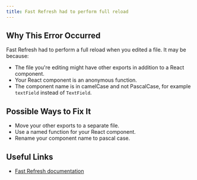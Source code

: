 ```yaml
---
title: Fast Refresh had to perform full reload
---
```


## Why This Error Occurred

Fast Refresh had to perform a full reload when you edited a file. It may be because:

- The file you're editing might have other exports in addition to a React component.
- Your React component is an anonymous function.
- The component name is in camelCase and not PascalCase, for example `textField` instead of `TextField`.

## Possible Ways to Fix It

- Move your other exports to a separate file.
- Use a named function for your React component.
- Rename your component name to pascal case.

## Useful Links

- [Fast Refresh documentation](/docs/architecture/fast-refresh)
